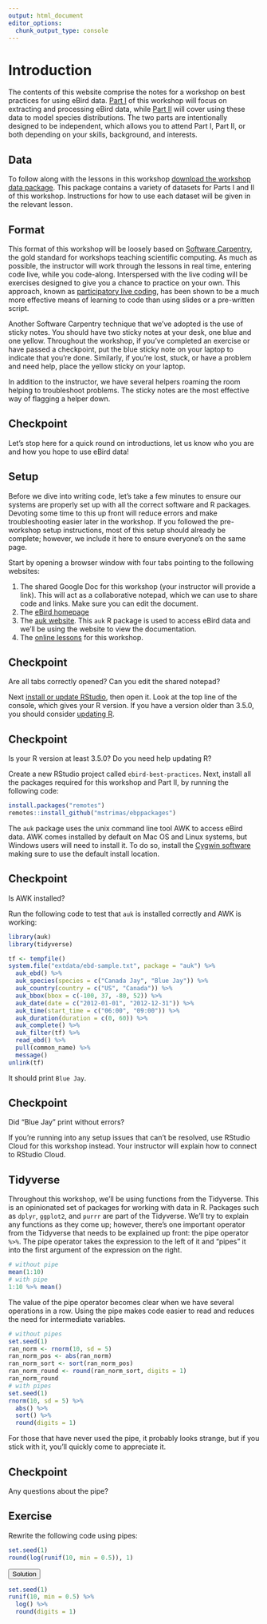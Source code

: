 ```yaml
---
output: html_document
editor_options: 
  chunk_output_type: console
---
```


# Introduction {#intro}

The contents of this website comprise the notes for a workshop on best practices for using eBird data. [Part I](#ebird-intro) of this workshop will focus on extracting and processing eBird data, while [Part II](#model-intro) will cover using these data to model species distributions. The two parts are intentionally designed to be independent, which allows you to attend Part I, Part II, or both depending on your skills, background, and interests.

## Data {#intro-data}

To follow along with the lessons in this workshop [download the workshop data package](https://github.com/mstrimas/ebp-workshop-au/raw/master/raw-data/ebp-workshop-data.zip). This package contains a variety of datasets for Parts I and II of this workshop. Instructions for how to use each dataset will be given in the relevant lesson.

## Format {#intro-format}

This format of this workshop will be loosely based on [Software Carpentry](https://software-carpentry.org/), the gold standard for workshops teaching scientific computing. As much as possible, the instructor will work through the lessons in real time, entering code live, while you code-along. Interspersed with the live coding will be exercises designed to give you a chance to practice on your own. This approach, known as [participatory live coding](https://carpentries.github.io/instructor-training/14-live/), has been shown to be a much more effective means of learning to code than using slides or a pre-written script.

Another Software Carpentry technique that we've adopted is the use of sticky notes. You should have two sticky notes at your desk, one blue and one yellow. Throughout the workshop, if you've completed an exercise or have passed a checkpoint, put the blue sticky note on your laptop to indicate that you're done. Similarly, if you're lost, stuck, or have a problem and need help, place the yellow sticky on your laptop.

In addition to the instructor, we have several helpers roaming the room helping to troubleshoot problems. The sticky notes are the most effective way of flagging a helper down.

<div class="checkpoint">
  <h2>Checkpoint</h2>
  Let's stop here for a quick round on introductions, let us know who you are and how you hope to use eBird data!
</div>

## Setup {#intro-setup}

Before we dive into writing code, let's take a few minutes to ensure our systems are properly set up with all the correct software and R packages. Devoting some time to this up front will reduce errors and make troubleshooting easier later in the workshop. If you followed the pre-workshop setup instructions, most of this setup should already be complete; however, we include it here to ensure everyone's on the same page.

Start by opening a browser window with four tabs pointing to the following websites:

1. The shared Google Doc for this workshop (your instructor will provide a link). This will act as a collaborative notepad, which we can use to share code and links. Make sure you can edit the document.
2. The [eBird homepage](https://ebird.org)
3. The [auk website](https://cornelllabofornithology.github.io/auk/). This `auk` R package is used to access eBird data and we'll be using the website to view the documentation.
4. The [online lessons](http://strimas.com/ebp-workshop-au) for this workshop.

<div class="checkpoint">
  <h2>Checkpoint</h2>
  Are all tabs correctly opened? Can you edit the shared notepad?
</div>

Next [install or update RStudio](https://www.rstudio.com/products/rstudio/download/#download), then open it. Look at the top line of the console, which gives your R version. If you have a version older than 3.5.0, you should consider [updating R](https://cloud.r-project.org/). 

<div class="checkpoint">
  <h2>Checkpoint</h2>
  Is your R version at least 3.5.0? Do you need help updating R?
</div>

Create a new RStudio project called `ebird-best-practices`. Next, install all the packages required for this workshop and Part II, by running the following code:

```r
install.packages("remotes")
remotes::install_github("mstrimas/ebppackages")
```

The `auk` package uses the unix command line tool AWK to access eBird data. AWK comes installed by default on Mac OS and Linux systems, but Windows users will need to install it. To do so, install the [Cygwin software](https://cygwin.com/install.html) making sure to use the default install location.

<div class="checkpoint">
  <h2>Checkpoint</h2>
  Is AWK installed?
</div>

Run the following code to test that `auk` is installed correctly and AWK is working:

```r
library(auk)
library(tidyverse)

tf <- tempfile()
system.file("extdata/ebd-sample.txt", package = "auk") %>% 
  auk_ebd() %>%
  auk_species(species = c("Canada Jay", "Blue Jay")) %>%
  auk_country(country = c("US", "Canada")) %>%
  auk_bbox(bbox = c(-100, 37, -80, 52)) %>%
  auk_date(date = c("2012-01-01", "2012-12-31")) %>%
  auk_time(start_time = c("06:00", "09:00")) %>%
  auk_duration(duration = c(0, 60)) %>%
  auk_complete() %>% 
  auk_filter(tf) %>% 
  read_ebd() %>% 
  pull(common_name) %>% 
  message()
unlink(tf)
```

It should print `Blue Jay`.

<div class="checkpoint">
  <h2>Checkpoint</h2>
  Did "Blue Jay" print without errors?
</div>

If you're running into any setup issues that can't be resolved, use RStudio Cloud for this workshop instead. Your instructor will explain how to connect to RStudio Cloud.

## Tidyverse {#intro-tidyverse}

Throughout this workshop, we'll be using functions from the Tidyverse. This is an opinionated set of packages for working with data in R. Packages such as `dplyr`, `ggplot2`, and `purrr` are part of the Tidyverse. We'll try to explain any functions as they come up; however, there's one important operator from the Tidyverse that needs to be explained up front: the pipe operator `%>%`. The pipe operator takes the expression to the left of it and "pipes" it into the first argument of the expression on the right.

```r
# without pipe
mean(1:10)
# with pipe
1:10 %>% mean()
```

The value of the pipe operator becomes clear when we have several operations in a row. Using the pipe makes code easier to read and reduces the need for intermediate variables. 

```r
# without pipes
set.seed(1)
ran_norm <- rnorm(10, sd = 5)
ran_norm_pos <- abs(ran_norm)
ran_norm_sort <- sort(ran_norm_pos)
ran_norm_round <- round(ran_norm_sort, digits = 1)
ran_norm_round
# with pipes
set.seed(1)
rnorm(10, sd = 5) %>% 
  abs() %>% 
  sort() %>% 
  round(digits = 1)
```

For those that have never used the pipe, it probably looks strange, but if you stick with it, you'll quickly come to appreciate it.

<div class="checkpoint">
  <h2>Checkpoint</h2>
  Any questions about the pipe?
</div>

<div class="exercise">
  <h2>Exercise</h2>
  Rewrite the following code using pipes:

```r
set.seed(1)
round(log(runif(10, min = 0.5)), 1)
```

<button class="solution">Solution</button>
<div class="solution-content">

```r
set.seed(1)
runif(10, min = 0.5) %>% 
  log() %>% 
  round(digits = 1)
```

</div>
</div>
